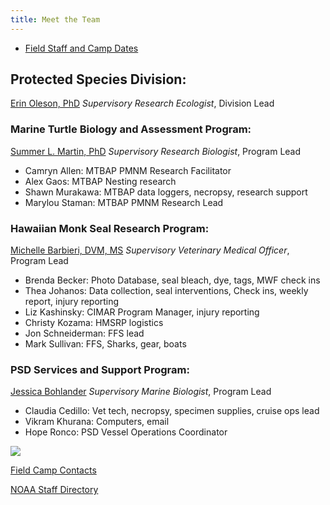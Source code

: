 ```yaml
---
title: Meet the Team
---
```


-   [Field Staff and Camp Dates](https://docs.google.com/document/d/1Ou324yyGaW65MIga9SClkE2sg5j8s1bA1gjV4UdVi10/edit?usp=sharing){.external target="_blank"}

## Protected Species Division:
[Erin Oleson, PhD](https://www.fisheries.noaa.gov/contact/erin-oleson-phd){.external target="_blank"} *Supervisory Research Ecologist*, Division Lead

### Marine Turtle Biology and Assessment Program:
[Summer L. Martin, PhD](https://www.fisheries.noaa.gov/contact/summer-l-martin-phd){.external target="_blank"} *Supervisory Research Biologist*, Program Lead

-   Camryn Allen: MTBAP PMNM Research Facilitator
-   Alex Gaos: MTBAP Nesting research
-   Shawn Murakawa: MTBAP data loggers, necropsy, research support
-   Marylou Staman: MTBAP PMNM Research Lead

### Hawaiian Monk Seal Research Program:
[Michelle Barbieri, DVM, MS](https://www.fisheries.noaa.gov/contact/michelle-barbieri-dvm-ms){.external target="_blank"} *Supervisory Veterinary Medical Officer*, Program Lead

-   Brenda Becker: Photo Database, seal bleach, dye, tags, MWF check ins
-   Thea Johanos: Data collection, seal interventions, Check ins, weekly report, injury reporting
-   Liz Kashinsky: CIMAR Program Manager, injury reporting
-   Christy Kozama: HMSRP logistics
-   Jon Schneiderman: FFS lead
-   Mark Sullivan: FFS, Sharks, gear, boats
  
### PSD Services and Support Program:
[Jessica Bohlander](https://www.fisheries.noaa.gov/contact/jessica-bohlander){.external target="_blank"} *Supervisory Marine Biologist*, Program Lead

-   Claudia Cedillo: Vet tech, necropsy, specimen supplies, cruise ops lead
-   Vikram Khurana: Computers, email
-   Hope Ronco: PSD Vessel Operations Coordinator 

![](images/PSD_Poster.png){fig-align="center}

[Field Camp Contacts](https://docs.google.com/document/d/1OgxWw3GioTt9gAzqMgC1TEgmVWUEs9ZGwl95qgde2Ig/edit?usp=sharing){.external target="_blank"}

[NOAA Staff Directory](https://nsd.rdc.noaa.gov/){.external target="_blank"}
